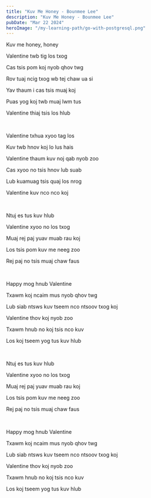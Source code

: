 ```yaml
---
title: "Kuv Me Honey - Bounmee Lee"
description: "Kuv Me Honey - Bounmee Lee"
pubDate: "Mar 22 2024"
heroImage: "/my-learning-path/go-with-postgresql.png"
---
```


Kuv me honey, honey

Valentine twb tig los txog

Cas tsis pom koj nyob qhov twg

Rov tuaj ncig txog wb tej chaw ua si

Yav thaum i cas tsis muaj koj

Puas yog koj twb muaj lwm tus

Valentine thiaj tsis los hlub

<br />

Valentine txhua xyoo tag los

Kuv twb hnov koj lo lus hais

Valentine thaum kuv noj qab nyob zoo

Cas xyoo no tsis hnov lub suab

Lub kuamuag tsis quaj los nrog

Valentine kuv nco nco koj

<br />

Ntuj es tus kuv hlub

Valentine xyoo no los txog

Muaj rej paj yuav muab rau koj

Los tsis pom kuv me neeg zoo

Rej paj no tsis muaj chaw faus

<br />

Happy mog hnub Valentine

Txawm koj ncaim mus nyob qhov twg

Lub siab ntsws kuv tseem nco ntsoov txog koj

Valentine thov koj nyob zoo

Txawm hnub no koj tsis nco kuv

Los koj tseem yog tus kuv hlub

<br />

Ntuj es tus kuv hlub

Valentine xyoo no los txog

Muaj rej paj yuav muab rau koj

Los tsis pom kuv me neeg zoo

Rej paj no tsis muaj chaw faus

<br />

Happy mog hnub Valentine

Txawm koj ncaim mus nyob qhov twg

Lub siab ntsws kuv tseem nco ntsoov txog koj

Valentine thov koj nyob zoo

Txawm hnub no koj tsis nco kuv

Los koj tseem yog tus kuv hlub
